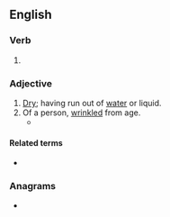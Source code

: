 ==English==

===Verb===
{{head|en|verb form}}

# {{en-past of|dry up}}

===Adjective===
{{en-adj}}

# [[dry|Dry]]; having run out of [[water]] or liquid.
# Of a person, [[wrinkled]] from age.
#* {{quote-book|1=en|year=1912|author=Sir Arthur Conan Doyle|authorlink=Arthur Conan Doyle|title=The Lost World|url=http://www.gutenberg.org/cache/epub/139/pg139.txt|passage=The door was opened by an odd, swarthy, '''dried-up''' person of uncertain age, with a dark pilot jacket and brown leather gaiters.}}

====Related terms====
* {{l|en|dried out}}

===Anagrams===
* {{anagrams|en|a=ddeipru|updried}}